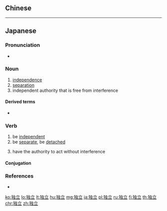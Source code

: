 {{also|獨立}}
==Chinese==
{{zh-see|獨立}}

----

==Japanese==
{{ja-kanjitab|どく|りつ|yomi=on}}

===Pronunciation===
* {{ja-pron|どくりつ|y=o|acc=0|acc_ref=NHK}}

===Noun===
{{ja-noun|どくりつ|kyu=獨立}}

# [[independence]]
# [[separation]]
# independent authority that is free from interference

====Derived terms====
* {{ja-r|独立国|どくりつこく}}

===Verb===
{{ja-verb-suru|どくりつ|kyu=獨立}}

# be [[independent]]
# be [[separate]], be [[detached]]
#: {{ja-usex|独立した家|どくりつ した いえ|a detached house}}
# have the authority to act without interference
#: {{ja-usex|独立した司法権|どくりつ した しほうけん|an independent judiciary}}

====Conjugation====
{{ja-suru|どくりつ}}

===References===
<references/>
* {{R:Meikyo}}

[[ko:独立]]
[[lo:独立]]
[[lt:独立]]
[[hu:独立]]
[[mg:独立]]
[[ja:独立]]
[[pl:独立]]
[[ru:独立]]
[[fi:独立]]
[[th:独立]]
[[chr:独立]]
[[zh:独立]]